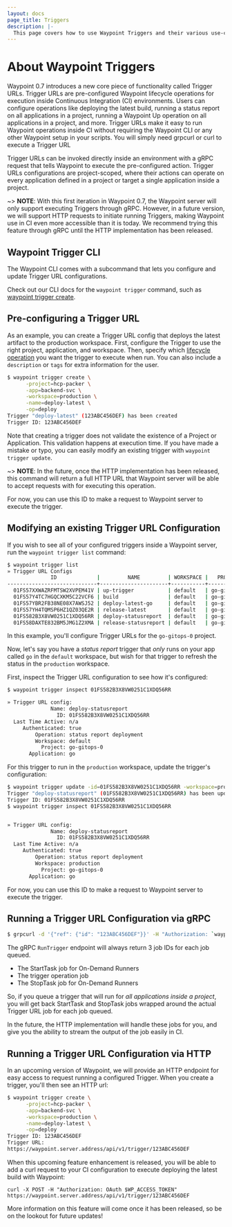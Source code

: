 ```yaml
---
layout: docs
page_title: Triggers
description: |-
  This page covers how to use Waypoint Triggers and their various use-cases.
---
```


# About Waypoint Triggers

Waypoint 0.7 introduces a new core piece of functionality called Trigger URLs.
Trigger URLs are pre-configured Waypoint lifecycle operations for execution
inside Continuous Integration (CI) environments. Users can configure operations
like deploying the latest build, running a status report on all applications in
a project, running a Waypoint Up operation on all applications in a project,
and more. Trigger URLs make it easy to run Waypoint operations inside CI without
requiring the Waypoint CLI or any other Waypoint setup in your scripts. You will
simply need grpcurl or curl to execute a Trigger URL

Trigger URLs can be invoked directly inside an environment with a gRPC request
that tells Waypoint to execute the pre-configured action. Trigger URLs
configurations are project-scoped, where their actions can operate on every
application defined in a project or target a single application inside a project.

~> **NOTE**: With this first iteration in Waypoint 0.7, the Waypoint server will only
support executing Triggers through gRPC. However, in a future version, we will
support HTTP requests to initiate running Triggers, making Waypoint use in CI
even more accessible than it is today. We recommend trying this feature through
gRPC until the HTTP implementation has been released.

## Waypoint Trigger CLI

The Waypoint CLI comes with a subcommand that lets you configure and update
Trigger URL configurations.

Check out our CLI docs for the `waypoint trigger` command, such as
[waypoint trigger create](/commands/trigger-create).

## Pre-configuring a Trigger URL

As an example, you can create a Trigger URL config that deploys the latest artifact
to the production workspace. First, configure the Trigger to use the
right project, application, and workspace. Then, specify which [lifecycle operation](docs/lifecycle)
you want the trigger to execute when run. You can also include a `description` or
`tags` for extra information for the user.

```sh
$ waypoint trigger create \
      -project=hcp-packer \
      -app=backend-svc \
      -workspace=production \
      -name=deploy-latest \
      -op=deploy
Trigger "deploy-latest" (123ABC456DEF) has been created
Trigger ID: 123ABC456DEF
```

Note that creating a trigger does not validate the existence of a Project or
Application. This validation happens at execution time. If you have made a mistake
or typo, you can easily modify an existing trigger with `waypoint trigger update`.

~> **NOTE**: In the future, once the HTTP implementation has been released, this
command will return a full HTTP URL that Waypoint server will be able to accept requests
with for executing this operation.

For now, you can use this ID to make a request to Waypoint server to execute the
trigger.

## Modifying an existing Trigger URL Configuration

If you wish to see all of your configured triggers inside a Waypoint server,
run the `waypoint trigger list` command:

```sh
$ waypoint trigger list
» Trigger URL Configs
              ID             |         NAME         | WORKSPACE |   PROJECT   | APPLICATION |        OPERATION
-----------------------------+----------------------+-----------+-------------+-------------+---------------------------
  01FS57XXWAZRFMTSW2XVPEM41V | up-trigger           | default   | go-gitops-0 | go          | up
  01FS57Y4TC7HGQCXKM5C22VCF6 | build                | default   | go-gitops-0 | go          | build
  01FS57YBR2FB38NE08X7AWSJ52 | deploy-latest-go     | default   | go-gitops-0 | go          | deploy
  01FS57YH4TQMSP6HZ1QZ03QE2R | release-latest       | default   | go-gitops-0 | go          | release
  01FS582B3X8VW0251C1XDQ56RR | deploy-statusreport  | default   | go-gitops-0 | go          | status report deployment
  01FS58DAXTE832BM5JMG1Z2XMA | release-statusreport | default   | go-gitops-0 | go          | status report release

```

In this example, you'll configure Trigger URLs for the `go-gitops-0` project.

Now, let's say you have a _status report_ trigger that _only_ runs on your app
called `go` in the `default` workspace, but wish for that trigger to refresh the
status in the `production` workspace.

First, inspect the Trigger URL configuration to see how it's configured:

```sh
$ waypoint trigger inspect 01FS582B3X8VW0251C1XDQ56RR

» Trigger URL config:
              Name: deploy-statusreport
                ID: 01FS582B3X8VW0251C1XDQ56RR
  Last Time Active: n/a
     Authenticated: true
         Operation: status report deployment
         Workspace: default
           Project: go-gitops-0
       Application: go

```

For this trigger to run in the `production` workspace, update the
trigger's configuration:

```sh
$ waypoint trigger update -id=01FS582B3X8VW0251C1XDQ56RR -workspace=production
Trigger "deploy-statusreport" (01FS582B3X8VW0251C1XDQ56RR) has been updated
Trigger ID: 01FS582B3X8VW0251C1XDQ56RR
$ waypoint trigger inspect 01FS582B3X8VW0251C1XDQ56RR


» Trigger URL config:
              Name: deploy-statusreport
                ID: 01FS582B3X8VW0251C1XDQ56RR
  Last Time Active: n/a
     Authenticated: true
         Operation: status report deployment
         Workspace: production
           Project: go-gitops-0
       Application: go
```

For now, you can use this ID to make a request to Waypoint server to execute the
trigger.

## Running a Trigger URL Configuration via gRPC

```sh
$ grpcurl -d '{"ref": {"id": "123ABC456DEF"}}' -H "Authorization: `waypoint user token`" waypoint.server.address hashicorp.waypoint.Waypoint/RunTrigger
```

The gRPC `RunTrigger` endpoint will always return 3 job IDs for each job queued.

- The StartTask job for On-Demand Runners
- The trigger operation job
- The StopTask job for On-Demand Runners

So, if you queue a trigger that will run for _all applications inside a project_,
you will get back StartTask and StopTask jobs wrapped around the actual Trigger
URL job for each job queued.

In the future, the HTTP implementation will handle these jobs for you, and
give you the ability to stream the output of the job easily in CI.

## Running a Trigger URL Configuration via HTTP

In an upcoming version of Waypoint, we will provide an HTTP endpoint for easy
access to request running a configured Trigger. When you create a trigger,
you'll then see an HTTP url:

```sh
$ waypoint trigger create \
      -project=hcp-packer \
      -app=backend-svc \
      -workspace=production \
      -name=deploy-latest \
      -op=deploy
Trigger ID: 123ABC456DEF
Trigger URL:
https://waypoint.server.address/api/v1/trigger/123ABC456DEF
```

When this upcoming feature enhancement is released, you will be able to add a curl request to your CI configuration
to execute deploying the latest build with Waypoint:

```
curl -X POST -H "Authorization: OAuth $WP_ACCESS_TOKEN" https://waypoint.server.address/api/v1/trigger/123ABC456DEF
```

More information on this feature will come once it has been released, so
be on the lookout for future updates!
